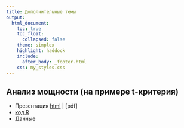 ```yaml
---
title: Дополнительные темы
output:
  html_document:
    toc: true
    toc_float:
      collapsed: false
    theme: simplex
    highlight: haddock
    include:
      after_body: _footer.html
    css: my_styles.css
---
```


## Анализ мощности (на примере t-критерия)

- Презентация [html](supplement/power.html) | [pdf]
- [код R](supplement/code_power.R)
- Данные


